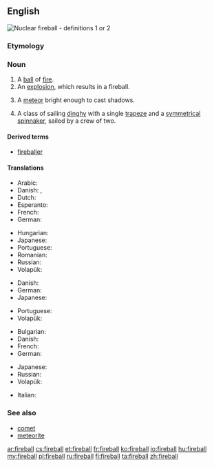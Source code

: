 ==English==
[[File:Operation_Upshot-Knothole_-_Badger_001.jpg|thumb|Nuclear '''fireball''' - definitions 1 or 2]]
{{wikipedia|dab=fireball}}

===Etymology===
{{compound|fire|ball|lang=en}}

===Noun===
{{en-noun}}

# A [[ball]] of [[fire]].
# An [[explosion]], which results in a fireball.
# {{context|astronomy|lang=en}} A [[meteor]] bright enough to cast shadows.
# A class of sailing [[dinghy]] with a single [[trapeze]] and a [[symmetrical]] [[spinnaker]], sailed by a crew of two.

====Derived terms====
* [[fireballer]]

====Translations====
{{trans-top|a ball of fire}}
* Arabic: {{t|ar|كُرَة نَارِيَّة|f|tr=kura nāriyya}}
* Danish: {{t|da|ildkugle|c}}, {{t|da|kuglelyn|n}}
* Dutch: {{t|nl|vuurbol|m}}
* Esperanto: {{t|eo|fajropilko}}
* French: {{t|fr|boule de feu|f}}
* German: {{t+|de|Feuerball|m}}
{{trans-mid}}
* Hungarian: {{t+|hu|tűzgolyó}}
* Japanese: {{t|ja|火球|tr=かきゅう, kakyū}}
* Portuguese: {{t|pt|[[bola]] [[de]] [[fogo]]|f}}
* Romanian: {{t|ro|minge de foc|f}}
* Russian: {{t|ru|[[о́гненный]] [[шар]]|m}}
* Volapük: {{t|vo|filaglöp}}
{{trans-bottom}}

{{trans-top|an explosion, which results in a fireball}}
* Danish: {{t|da|ildkugle|c}}
* German: {{t+|de|Feuerball|m}}
* Japanese: {{t|ja|火球|tr=かきゅう, kakyū}}
{{trans-mid}}
* Portuguese: {{t|pt|[[bola]] [[de]] [[fogo]]|f}}
* Volapük: {{t|vo|filaglöp}}
{{trans-bottom}}

{{trans-top|a meteor bright enough to cast shadows}}
* Bulgarian: {{t|bg|метеор|m|sc=Cyrl}}
* Danish: {{t|da|meteor|c}}
* French: {{t+|fr|bolide|m}}
* German: {{t+|de|Feuerball|m}}
{{trans-mid}}
* Japanese: {{t|ja|火球|tr=かきゅう, kakyū}}
* Russian: {{t+|ru|боли́д|m}}
* Volapük: {{t|vo|filaglöp meteorik}}
{{trans-bottom}}

{{trans-top|a class of sailing dinghy}}
{{trans-mid}}
{{trans-bottom}}

{{checktrans-top}}
* Italian: {{t-check|it|palla di fuoco|f}}
{{trans-bottom}}

===See also===
* [[comet]]
* [[meteorite]]

[[ar:fireball]]
[[cs:fireball]]
[[et:fireball]]
[[fr:fireball]]
[[ko:fireball]]
[[io:fireball]]
[[hu:fireball]]
[[my:fireball]]
[[pl:fireball]]
[[ru:fireball]]
[[fi:fireball]]
[[ta:fireball]]
[[zh:fireball]]